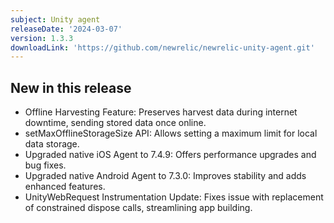 ```yaml
---
subject: Unity agent
releaseDate: '2024-03-07'
version: 1.3.3
downloadLink: 'https://github.com/newrelic/newrelic-unity-agent.git'
---
```


## New in this release
* Offline Harvesting Feature: Preserves harvest data during internet downtime, sending stored data once online.
* setMaxOfflineStorageSize API: Allows setting a maximum limit for local data storage.
* Upgraded native iOS Agent to 7.4.9: Offers performance upgrades and bug fixes.
* Upgraded native Android Agent to 7.3.0: Improves stability and adds enhanced features.
* UnityWebRequest Instrumentation Update: Fixes issue with replacement of constrained dispose calls, streamlining app building.

